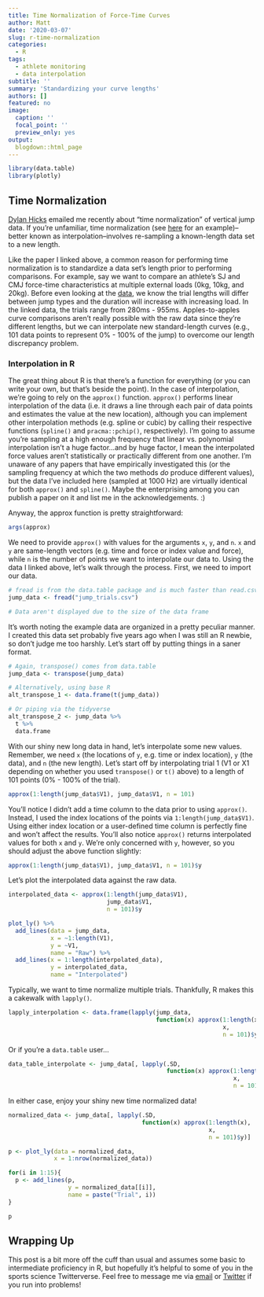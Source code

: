 ```yaml
---
title: Time Normalization of Force-Time Curves
author: Matt
date: '2020-03-07'
slug: r-time-normalization
categories:
  - R
tags:
  - athlete monitoring
  - data interpolation
subtitle: ''
summary: 'Standardizing your curve lengths'
authors: []
featured: no
image:
  caption: ''
  focal_point: ''
  preview_only: yes
output:
  blogdown::html_page
---
```


```r
library(data.table)
library(plotly)
```

## Time Normalization

[Dylan Hicks](https://twitter.com/DylHicks){target="_blank"} emailed me recently about "time normalization" of vertical jump data. If you're unfamiliar, time normalization (see [here](https://www.researchgate.net/publication/286907617_Force-time_curve_comparison_between_weightlifting_derivatives){target="_blank"} for an example)--better known as interpolation--involves re-sampling a known-length data set to a new length. 

Like the paper I linked above, a common reason for performing time normalization is to standardize a data set's length prior to performing comparisons. For example, say we want to compare an athlete's SJ and CMJ force-time characteristics at multiple external loads (0kg, 10kg, and 20kg). Before even looking at the [data](jump_trials.csv), we know the trial lengths will differ between jump types and the duration will increase with increasing load. In the linked data, the trials range from 280ms - 955ms. Apples-to-apples curve comparisons aren't really possible with the raw data since they're different lengths, but we can interpolate new standard-length curves (e.g., 101 data points to represent 0% - 100% of the jump) to overcome our length discrepancy problem.

### Interpolation in R

The great thing about R is that there's a function for everything (or you can write your own, but that's beside the point). In the case of interpolation, we're going to rely on the `approx()` function. `approx()` performs linear interpolation of the data (i.e. it draws a line through each pair of data points and estimates the value at the new location), although you can implement other interpolation methods (e.g. spline or cubic) by calling their respective functions (`spline()` and `pracma::pchip()`, respectively). I'm going to assume you're sampling at a high enough frequency that linear vs. polynomial interpolation isn't a huge factor...and by huge factor, I mean the interpolated force values aren't statistically or practically different from one another. I'm unaware of any papers that have empirically investigated this (or the sampling frequency at which the two methods *do* produce different values), but the data I've included here (sampled at 1000 Hz) are virtually identical for both `approx()` and `spline()`. Maybe the enterprising among you can publish a paper on it and list me in the acknowledgements. :)

Anyway, the approx function is pretty straightforward:
```r
args(approx)
```

We need to provide `approx()` with values for the arguments `x`, `y`, and `n`. `x` and `y` are same-length vectors (e.g. time and force or index value and force), while `n` is the number of points we want to interpolate our data to. Using the data I linked above, let's walk through the process. First, we need to import our data.
```r
# fread is from the data.table package and is much faster than read.csv when reading large amounts of data
jump_data <- fread("jump_trials.csv")

# Data aren't displayed due to the size of the data frame
```

It's worth noting the example data are organized in a pretty peculiar manner. I created this data set probably five years ago when I was still an R newbie, so don't judge me too harshly. Let's start off by putting things in a saner format.

```r
# Again, transpose() comes from data.table
jump_data <- transpose(jump_data)

# Alternatively, using base R
alt_transpose_1 <- data.frame(t(jump_data))

# Or piping via the tidyverse
alt_transpose_2 <- jump_data %>%
  t %>%
  data.frame
```

With our shiny new long data in hand, let's interpolate some new values. Remember, we need `x` (the locations of `y`, e.g. time or index location), `y` (the data), and `n` (the new length). Let's start off by interpolating trial 1 (V1 or X1 depending on whether you used `transpose()` or `t()` above) to a length of 101 points (0% - 100% of the trial).

```r
approx(1:length(jump_data$V1), jump_data$V1, n = 101)
```

You'll notice I didn't add a time column to the data prior to using `approx()`. Instead, I used the index locations of the points via `1:length(jump_data$V1)`. Using either index location or a user-defined time column is perfectly fine and won't affect the results. You'll also notice `approx()` returns interpolated values for both `x` and `y`. We're only concerned with `y`, however, so you should adjust the above function slightly:

```r
approx(1:length(jump_data$V1), jump_data$V1, n = 101)$y
```

Let's plot the interpolated data against the raw data.
```r
interpolated_data <- approx(1:length(jump_data$V1), 
                            jump_data$V1, 
                            n = 101)$y

plot_ly() %>%
  add_lines(data = jump_data,
            x = ~1:length(V1),
            y = ~V1,
            name = "Raw") %>%
  add_lines(x = 1:length(interpolated_data),
            y = interpolated_data,
            name = "Interpolated")
```

Typically, we want to time normalize multiple trials. Thankfully, R makes this a cakewalk with `lapply()`.

```r
lapply_interpolation <- data.frame(lapply(jump_data,
                                          function(x) approx(1:length(x),
                                                             x,
                                                             n = 101)$y))
```

Or if you're a `data.table` user...
```r
data_table_interpolate <- jump_data[, lapply(.SD,
                                             function(x) approx(1:length(x),
                                                                x,
                                                                n = 101)$y)]
```

In either case, enjoy your shiny new time normalized data!
```r
normalized_data <- jump_data[, lapply(.SD,
                                      function(x) approx(1:length(x),
                                                         x,
                                                         n = 101)$y)]

p <- plot_ly(data = normalized_data,
             x = 1:nrow(normalized_data))

for(i in 1:15){
  p <- add_lines(p,
                 y = normalized_data[[i]],
                 name = paste("Trial", i))
}

p
```

## Wrapping Up
This post is a bit more off the cuff than usual and assumes some basic to intermediate proficiency in R, but hopefully it's helpful to some of you in the sports science Twitterverse. Feel free to message me via [email](mailto:samsperformancetraining@gmail.com) or [Twitter](https://twitter.com/DrMattSams) if you run into problems!